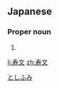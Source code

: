 ==Japanese==
{{ja-kanjitab|寿|文}}

===Proper noun===
{{ja-pos|proper|としふみ}}

# {{given name|male|lang=ja}}

[[Category:Japanese male given names|としふみ]]

[[li:寿文]]
[[zh:寿文]]